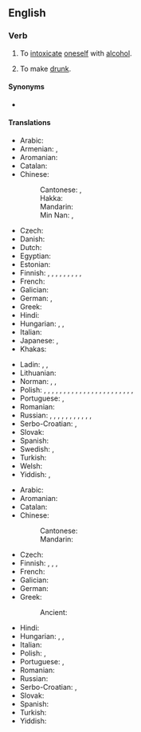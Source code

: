 ==English==

===Verb===
{{en-verb|get<,,got,got[UK]:gotten[US]> drunk}}

# {{lb|en|intransitive}} To [[intoxicate]] [[oneself]] with [[alcohol]]. {{translation only}}
#: {{ux|en|I'm going out tonight to '''get drunk'''.}}
# {{lb|en|transitive}} To make [[drunk]]. {{translation only}}
#: {{ux|en|We '''got''' him '''drunk''' by spiking the punch.}}

====Synonyms====
* {{l|en|bedrink}} {{qual|archaic}}

====Translations====
{{trans-top|to intoxicate oneself with alcohol}}
* Arabic: {{t+|ar|سَكِرَ}}
* Armenian: {{t+|hy|հարբել}}, {{t|hy|արբենալ}}
* Aromanian: {{t|rup|mbet|alt=mi-mbet}}
* Catalan: {{t|ca|[[embriagar]]-[[se]]}}
* Chinese:
*: Cantonese: {{t|yue|飲醉|sc=Hani}}, {{t|yue|饮醉|tr=jam2 zeoi3|sc=Hani}}
*: Hakka: {{t|hak|食酒醉|tr=sṳ̍t-chiú-chui|sc=Hani}}
*: Mandarin: {{t+|cmn|喝醉|tr=hēzuì|sc=Hani}}
*: Min Nan: {{t|nan|燒酒醉|sc=Hani}}, {{t|nan|烧酒醉|tr=sio-chiú-chùi|sc=Hani}}
* Czech: {{t+|cs|opít|alt=opít se}}
* Danish: {{t|da|blive fuld}}
* Dutch: {{t|nl|zich bedrinken}}
* Egyptian: {{t-egy|tḫj|h=X1:Aa1-W22}}
* Estonian: {{t+|et|purju jääma}}
* Finnish: {{t+|fi|juopua}}, {{t+|fi|humaltua}}, {{t|fi|[[tulla]] [[juovuksiin]]}}, {{t|fi|[[tulla]] [[humala]]an}}, {{t|fi|[[vetää]] [[naamat]]}} {{q|slang}}, {{t|fi|[[vetää]] [[lärvit]]}} {{q|slang}}, {{t+|fi|juoda}}, {{t+|fi|ryypätä}}, {{t+|fi|juopotella}}, {{t|fi|[[vetää]] [[kännit]]}} {{q|informal}}
* French: {{t+|fr|souler|alt=se souler}}
* Galician: {{t|gl|emborracharse}}
* German: {{t+|de|betrinken|alt=sich betrinken}}, {{t+|de|saufen}}
* Greek: {{t+|el|μεθώ}}
* Hindi: {{t|hi|टल्ली होना}}
* Hungarian: {{t+|hu|berúg}}, {{t+|hu|részegedik}}, {{t|hu|megrészegedik}}
* Italian: {{t+|it|ubriacarsi}}
* Japanese: {{t|ja|酔っ払う|tr=よっぱらう, yopparau|sc=Jpan}}, {{t+|ja|酔う|tr=よう, you|sc=Jpan}}
* Khakas: {{t|kjh|изірерге|sc=Cyrl}}
{{trans-mid}}
* Ladin: {{t|lld|fe na steca}}, {{t|lld|fe na ciòca}}, {{t|lld|fe na bëusa}}
* Lithuanian: {{t+|lt|nusigerti}}
* Norman: {{t|nrf|bouaissonner}}, {{t|nrf|prendre eune tchuite}}, {{t|nrf|soûler|alt=sé soûler}}
* Polish: {{t+|pl|upić się|pf}}, {{t|pl|spić się|pf}}, {{t|pl|schlać się|pf}} {{qualifier|pejorative}}, {{t|pl|urżnąć się|pf}} {{qualifier|colloquial or pejorative}}, {{t|pl|spoić się|pf}}, {{t|pl|zatankować}} {{qualifier|colloquial}}, {{t|pl|zalać pałę|pf}} {{qualifier|to fall asleep}}, {{t|pl|zapić się|pf}} {{qualifier|to fall asleep or to die because of get drunk or alcoholism}}, {{t+|pl|uwalić się|pf}} {{qualifier|rude}}, {{t|pl|narąbać się|pf}} {{qualifier|colloquial}}, {{t+|pl|wstawić się|pf}} {{qualifier|to be drun but without falling asleep}}, {{t|pl|ubzdryngolić się|pf}} {{qualifier|rude}}, {{t|pl|dać sobie w żyłę|pf}} {{qualifier|colloquial}}, {{t+|pl|zalać się|pf}} {{qualifier|to get strongly drunk or fall asleep}}, {{t|pl|podpić sobie|pf}} {{qualifier|to get drunk a bit}}, {{t+|pl|napić się|pf}}, {{t|pl|dać sobie w gaz|pf}} {{qualifier|colloquial}}, {{t+|pl|napierdolić się|pf}} {{qualifier|vulgar}}, {{t+|pl|najebać się|pf}} {{qualifier|vulgar}}, {{t+|pl|dać w palnik|pf}} {{qualifier|colloquial}}, {{t+|pl|zrobić się|pf}} {{qualifier|colloquial}}, {{t+|pl|nawalić się|pf}} {{qualifier|rude}}, {{t|pl|zachlać się|pf}} {{qualifier|to fall asleep or to die because of get drunk or alcoholism, pejorative}}, {{t|pl|dać sobie w kanę|pf}} {{qualifier|colloquial}}
* Portuguese: {{t|pt|[[ficar]] [[bêbado]]/[[bêbedo]]}}, {{t|pt|[[embebedar]]-[[se]]}}
* Romanian: {{t+|ro|îmbăta|alt=se îmbăta}}
* Russian: {{t+|ru|напива́ться|impf}}, {{t+|ru|напи́ться|pf}}, {{t+|ru|упива́ться|impf}}, {{t+|ru|упи́ться|pf}} {{qualifier|badly}}, {{t+|ru|нажира́ться|impf}}, {{t+|ru|нажра́ться|pf}} {{qualifier|disparagingly, rude}}, {{t+|ru|нализа́ться|pf}} {{qualifier|disparagingly, rude}}, {{t+|ru|назюзю́каться|pf}} {{qualifier|colloquial}}, {{t+|ru|наклю́каться|pf}} {{qualifier|colloquial}}, {{t+|ru|надра́ться|pf}} {{qualifier|colloquial}}, {{t+|ru|наре́заться|pf}} {{qualifier|colloquial}}, {{t+|ru|насоса́ться|pf}} {{qualifier|colloquial}}
* Serbo-Croatian: {{t+|sh|napiti|alt=nàpiti se}}, {{t+|sh|opiti|alt=òpiti se}}
* Slovak: {{t|sk|opiť|alt=opiť sa}}
* Spanish: {{t+|es|emborracharse}}
* Swedish: {{t|sv|bli berusad}}, {{t|sv|bli full}}
* Turkish: {{t+|tr|sarhoş olmak}}
* Welsh: {{t+|cy|meddwi}}
* Yiddish: {{t|yi|זיך [[בעטרינקען]]}}, {{t|yi|שיכּורן|tr=shikern}}
{{trans-bottom}}

{{trans-top|transitive; to make drunk}}
* Arabic: {{t|ar|أَسْكَرَ}}
* Aromanian: {{t|rup|mbet}}
* Catalan: {{t+|ca|embriagar}}
* Chinese:
*: Cantonese: {{t|yue|灌醉|tr=gun3 zeoi3|sc=Hani}}
*: Mandarin: {{t+|cmn|灌醉|tr=guànzuì|sc=Hani}}
* Czech: {{t+|cs|opít|pf}}
* Finnish: {{t+|fi|juottaa}}, {{t+|fi|juovuttaa}}, {{t|fi|[[juottaa]] [[humala]]an}}, {{t|fi|päihdyttää}}
* French: {{t+|fr|souler}}
* Galician: {{t+|gl|emborrachar}}
* German: {{t+|de|abfüllen}}
* Greek:
*: Ancient: {{t|grc|μεθύσκω}}
{{trans-mid}}
* Hindi: {{t|hi|टल्ली करना}}
* Hungarian: {{t|hu|berúgat}}, {{t+|hu|részegít}}, {{t+|hu|megrészegít}}
* Italian: {{t+|it|ubriacare}}
* Polish: {{t+|pl|upić|pf}}, {{t|pl|spić|pf}} {{qualifier|to make strongly drunk or with falling asleep}}
* Portuguese: {{t|pt|[[deixar]] [[bêbado]]/[[bêbedo]]}}, {{t+|pt|embebedar}}
* Romanian: {{t+|ro|îmbăta}}
* Russian: {{t+|ru|напои́ть|pf}}
* Serbo-Croatian: {{t+|sh|nàpiti}}, {{t+|sh|òpiti}}
* Slovak: {{t|sk|opiť|pf}}
* Spanish: {{t+|es|emborrachar}}
* Turkish: {{t+|tr|sarhoş etmek}}
* Yiddish: {{t|yi|אָנשיכּורן|tr=onshikern}}
{{trans-bottom}}

{{cln|en|light verb constructions|predicates}}
{{C|en|Alcoholism|Drinking}}